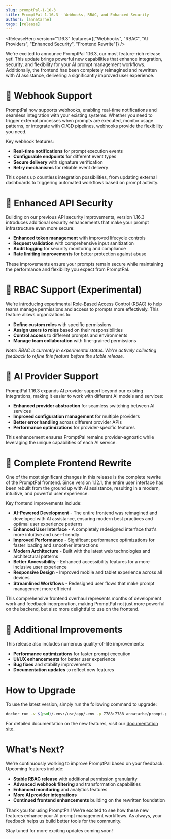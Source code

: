 ```yaml
---
slug: promptPal-1-16-3
title: PromptPal 1.16.3 - Webhooks, RBAC, and Enhanced Security
authors: [annatarhe]
tags: [release]
---
```



<ReleaseHero version="1.16.3" features={["Webhooks", "RBAC", "AI Providers", "Enhanced Security", "Frontend Rewrite"]} />

We're excited to announce PromptPal 1.16.3, our most feature-rich release yet! This update brings powerful new capabilities that enhance integration, security, and flexibility for your AI prompt management workflows. Additionally, the frontend has been completely reimagined and rewritten with AI assistance, delivering a significantly improved user experience.

# 🔗 Webhook Support

PromptPal now supports webhooks, enabling real-time notifications and seamless integration with your existing systems. Whether you need to trigger external processes when prompts are executed, monitor usage patterns, or integrate with CI/CD pipelines, webhooks provide the flexibility you need.

Key webhook features:
- **Real-time notifications** for prompt execution events
- **Configurable endpoints** for different event types
- **Secure delivery** with signature verification
- **Retry mechanisms** for reliable event delivery

This opens up countless integration possibilities, from updating external dashboards to triggering automated workflows based on prompt activity.

# 🔐 Enhanced API Security

Building on our previous API security improvements, version 1.16.3 introduces additional security enhancements that make your prompt infrastructure even more secure:

- **Enhanced token management** with improved lifecycle controls
- **Request validation** with comprehensive input sanitization
- **Audit logging** for security monitoring and compliance
- **Rate limiting improvements** for better protection against abuse

These improvements ensure your prompts remain secure while maintaining the performance and flexibility you expect from PromptPal.

# 👥 RBAC Support (Experimental)

We're introducing experimental Role-Based Access Control (RBAC) to help teams manage permissions and access to prompts more effectively. This feature allows organizations to:

- **Define custom roles** with specific permissions
- **Assign users to roles** based on their responsibilities  
- **Control access** to different prompts and environments
- **Manage team collaboration** with fine-grained permissions

*Note: RBAC is currently in experimental status. We're actively collecting feedback to refine this feature before the stable release.*

# 🤖 AI Provider Support

PromptPal 1.16.3 expands AI provider support beyond our existing integrations, making it easier to work with different AI models and services:

- **Enhanced provider abstraction** for seamless switching between AI services
- **Improved configuration management** for multiple providers
- **Better error handling** across different provider APIs
- **Performance optimizations** for provider-specific features

This enhancement ensures PromptPal remains provider-agnostic while leveraging the unique capabilities of each AI service.

# 🎨 Complete Frontend Rewrite

One of the most significant changes in this release is the complete rewrite of the PromptPal frontend. Since version 1.12.1, the entire user interface has been rebuilt from the ground up with AI assistance, resulting in a modern, intuitive, and powerful user experience.

Key frontend improvements include:

- **AI-Powered Development** - The entire frontend was reimagined and developed with AI assistance, ensuring modern best practices and optimal user experience patterns
- **Enhanced User Interface** - A completely redesigned interface that's more intuitive and user-friendly
- **Improved Performance** - Significant performance optimizations for faster loading and smoother interactions
- **Modern Architecture** - Built with the latest web technologies and architectural patterns
- **Better Accessibility** - Enhanced accessibility features for a more inclusive user experience
- **Responsive Design** - Improved mobile and tablet experience across all devices
- **Streamlined Workflows** - Redesigned user flows that make prompt management more efficient

This comprehensive frontend overhaul represents months of development work and feedback incorporation, making PromptPal not just more powerful on the backend, but also more delightful to use on the frontend.

# 🚀 Additional Improvements

This release also includes numerous quality-of-life improvements:

- **Performance optimizations** for faster prompt execution
- **UI/UX enhancements** for better user experience
- **Bug fixes** and stability improvements
- **Documentation updates** to reflect new features

# How to Upgrade

To use the latest version, simply run the following command to upgrade:

```bash
docker run -v $(pwd)/.env:/usr/app/.env -p 7788:7788 annatarhe/prompt-pal:1.16.3
```

For detailed documentation on the new features, visit our [documentation site](https://promptpal.github.io/).

# What's Next?

We're continuously working to improve PromptPal based on your feedback. Upcoming features include:

- **Stable RBAC release** with additional permission granularity
- **Advanced webhook filtering** and transformation capabilities
- **Enhanced monitoring** and analytics features
- **More AI provider integrations**
- **Continued frontend enhancements** building on the rewritten foundation

Thank you for using PromptPal! We're excited to see how these new features enhance your AI prompt management workflows. As always, your feedback helps us build better tools for the community.

Stay tuned for more exciting updates coming soon!